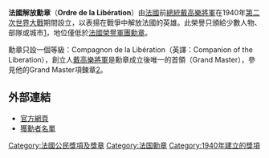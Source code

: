 {{Infobox military award
|name=法國解放勳章
|image=[[Image:Ordre_de_la_Liberation_France.jpg|150px]]
|caption=
|awarded_by=[[Image:Flag_of_France.svg|18px]] [[法國|法國]]
|type= 單一等級 
|eligibility= 
|for= 對法國的解放具有傑出的貢獻
|status= 不再頒發
|description=
|clasps=
|established=1940年11月16日
|first_award=1941年1月29日
|last_award=1946年1月23日
|total= 1061
|posthumous=
|recipients=
|individual=
|higher=[[法國榮譽軍團勳章|榮譽軍團勳章]]
|same=
|lower=[[法國軍事勳章|法國軍事勳章]] 
|image2=[[Image:Ruban_de_l'Ordre_de_la_Libération_(2).PNG|100 px]]
|caption2=緞帶
}}
'''法國解放勳章'''（'''Ordre de la Libération'''）由[[法國|法國]]前[[法國總統|總統]][[夏爾·戴高樂|戴高樂將軍]]在1940年[[第二次世界大戰|第二次世界大戰]]期間設立，以表揚在戰爭中解放法國的英雄。此榮譽只頒給少數人物、部隊或城市[https://web.archive.org/web/20090306131445/http://www.ordredelaliberation.fr/fr_doc/liste_compagnons.pdf]，地位僅低於[[法國榮譽軍團勳章|法國榮譽軍團勳章]]。

勳章只設一個等級：Compagnon de la Libération（英譯：Companion of the Liberation），創立人[[夏爾·戴高樂|戴高樂將軍]]是勳章成立後唯一的首領（Grand Master），參見他的Grand Master項鍊章[https://web.archive.org/web/20060823052832/http://www.ordredelaliberation.fr/images/gallerie/reel/18.jpg]。

==外部連結==
* [http://www.ordredelaliberation.fr/ 官方網頁]
* [https://web.archive.org/web/20090306131445/http://www.ordredelaliberation.fr/fr_doc/liste_compagnons.pdf 獲勳者名單]

{{模板:法国授勋及嘉奖制度}}

{{honor-stub}}
[[Category:法國公民獎項及獎章|Category:法國公民獎項及獎章]]
[[Category:法国勳章|Category:法国勳章]]
[[Category:1940年建立的獎項|Category:1940年建立的獎項]]